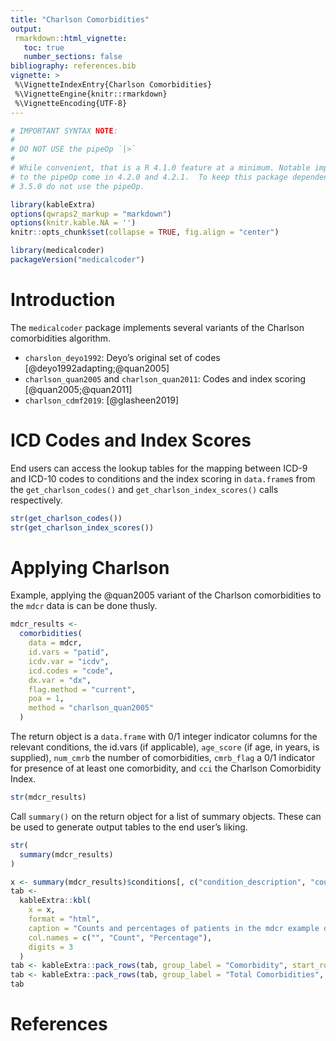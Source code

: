 ```yaml
---
title: "Charlson Comorbidities"
output:
 rmarkdown::html_vignette:
   toc: true
   number_sections: false
bibliography: references.bib
vignette: >
 %\VignetteIndexEntry{Charlson Comorbidities}
 %\VignetteEngine{knitr::rmarkdown}
 %\VignetteEncoding{UTF-8}
---
```


```r
# IMPORTANT SYNTAX NOTE:
#
# DO NOT USE the pipeOp `|>`
#
# While convenient, that is a R 4.1.0 feature at a minimum. Notable improvements
# to the pipeOp come in 4.2.0 and 4.2.1.  To keep this package dependent on R >=
# 3.5.0 do not use the pipeOp.

library(kableExtra)
options(qwraps2_markup = "markdown")
options(knitr.kable.NA = '')
knitr::opts_chunk$set(collapse = TRUE, fig.align = "center")
```

```r
library(medicalcoder)
packageVersion("medicalcoder")
```

# Introduction

The `medicalcoder` package implements several variants of the Charlson
comorbidities algorithm.

* `charslon_deyo1992`: Deyo's original set of codes [@deyo1992adapting;@quan2005]
* `charlson_quan2005` and `charlson_quan2011`: Codes and index scoring [@quan2005;@quan2011]
* `charlson_cdmf2019`: [@glasheen2019]

# ICD Codes and Index Scores

End users can access the lookup tables for the mapping between ICD-9 and ICD-10
codes to conditions and the index scoring in `data.frame`s from the
`get_charlson_codes()` and `get_charlson_index_scores()` calls respectively.

```r
str(get_charlson_codes())
str(get_charlson_index_scores())
```

# Applying Charlson

Example, applying the @quan2005 variant of the Charlson comorbidities to the
`mdcr` data is can be done thusly.

```r
mdcr_results <-
  comorbidities(
    data = mdcr,
    id.vars = "patid",
    icdv.var = "icdv",
    icd.codes = "code",
    dx.var = "dx",
    flag.method = "current",
    poa = 1,
    method = "charlson_quan2005"
  )
```

The return object is a `data.frame` with 0/1 integer indicator columns for the
relevant conditions, the id.vars (if applicable), `age_score` (if age, in years,
is supplied), `num_cmrb` the number of comorbidities, `cmrb_flag` a 0/1
indicator for presence of at least one comorbidity, and `cci` the Charlson
Comorbidity Index.

```r
str(mdcr_results)
```

Call `summary()` on the return object for a list of summary objects.  These can be
used to generate output tables to the end user's liking.

```r
str(
  summary(mdcr_results)
)
```

```r
x <- summary(mdcr_results)$conditions[, c("condition_description", "count", "percent")]
tab <-
  kableExtra::kbl(
    x = x,
    format = "html",
    caption = "Counts and percentages of patients in the mdcr example data sets with the @quan2005 comorbidities.",
    col.names = c("", "Count", "Percentage"),
    digits = 3
  )
tab <- kableExtra::pack_rows(tab, group_label = "Comorbidity", start_row = 1, end_row = 17)
tab <- kableExtra::pack_rows(tab, group_label = "Total Comorbidities", start_row = 18, end_row = nrow(x))
tab
```

# References

<!-- ----------------------------------------------------------------------- -->
<!--                              End of File                                -->
<!-- ----------------------------------------------------------------------- -->
